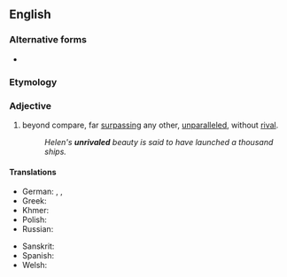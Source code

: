 ==English==

===Alternative forms===
* {{alt|en|unrivalled||UK}}

===Etymology===
{{prefix|en|un|rivaled}}

===Adjective===
{{en-adj|-}}

# {{lb|en|American spelling}} beyond compare, far [[surpassing]] any other, [[unparalleled]], without [[rival]].
#: ''Helen's '''unrivaled''' beauty is said to have launched a thousand ships.''

====Translations====
{{trans-top|beyond compare, far surpassing any other, unparalleled, without rival}}
* German: {{t|de|konkurrenzlos}}, {{t|de|unvergleichlich}}, {{t+|de|unerreicht}}
* Greek: {{t+|el|απαράμιλλος}}
* Khmer: {{t|km|មហិទ្ធិ|tr=meaʔhet|sc=Khmr}}
* Polish: {{t|pl|bezkonkurencyjny}}
* Russian: {{t+|ru|непревзойдённый}}
{{trans-mid}}
* Sanskrit: {{t+|sa|अद्वैत}}
* Spanish: {{t+|es|inigualable}}
* Welsh: {{t|cy|heb ei ail|m}}
{{trans-bottom}}